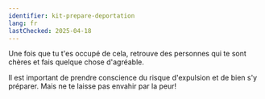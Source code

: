 ```yaml
---
identifier: kit-prepare-deportation
lang: fr
lastChecked: 2025-04-18
---
```


<BlockBox identifier="prepare-deportation">
    <Block identifier="prepare-deportation" collection="flyers"/>
</BlockBox>

Une fois que tu t'es occupé de cela, retrouve des personnes qui te sont chères et fais quelque chose d'agréable.

Il est important de prendre conscience du risque d'expulsion et de bien s'y préparer. Mais ne te laisse pas envahir par la peur!
